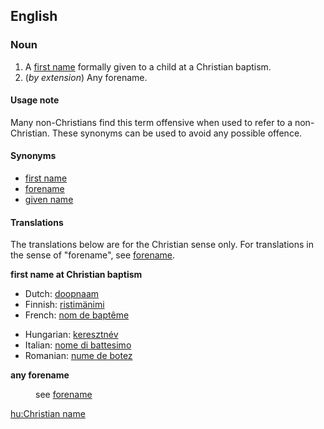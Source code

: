 ==English==
===Noun===
{{en-noun}}

#A [[first name]] formally given to a child at a Christian baptism.
# (''by extension'') Any forename.

====Usage note====
Many non-Christians find this term offensive when used to refer to a non-Christian. These synonyms can be used to avoid any possible offence.

====Synonyms====
*[[first name]]
*[[forename]]
*[[given name]]

====Translations====
The translations below are for the Christian sense only.  For translations in the sense of "forename", see [[forename]].  <!-- This will help maintain consistency and reduce redundancy. -->

'''first name at Christian baptism'''
{{top}}
*Dutch: [[doopnaam]] {{m}}
*Finnish: [[ristimänimi]]
*French: [[nom de baptême]] {{m}}
{{mid}}
*Hungarian: [[keresztnév]]
*Italian: [[nome di battesimo]] {{m}}
*Romanian: [[nume de botez]]
{{bottom}}

'''any forename'''
:see [[forename]]

[[hu:Christian name]]